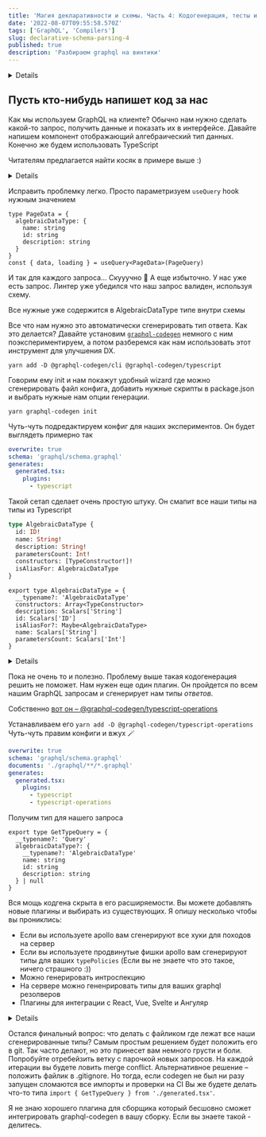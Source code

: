 ```yaml
---
title: 'Магия декларативности и cхемы. Часть 4: Кодогенерация, тесты и все-все-все'
date: '2022-08-07T09:55:58.570Z'
tags: ['GraphQL', 'Compilers']
slug: declarative-schema-parsing-4
published: true
description: 'Разбираем graphql на винтики'
---
```



<Details title="Напоминалка про пример">
  Вы уже добралить до четвертого поста и наверняка помните, что мы пишем wiki
  для любителей функционального программирования. Каждая страничка посвящена алгебраическому типу.

У нас уже есть готовый запрос

<CodeSnippet code={validQuery} lang="graphql" />

И схема

  <CodeSnippet code={schema} lang="graphql" />
</Details>

## Пусть кто-нибудь напишет код за нас

Как мы используем GraphQL на клиенте? Обычно нам нужно сделать какой-то запрос, получить данные и показать их в интерфейсе.
Давайте напишем компонент отображающий алгебраический тип данных. Конечно же будем использовать TypeScript

<CodeSnippet code={maybePageCode} lang="tsx" />

Читателям предлагается найти косяк в примере выше :)

<Details title="А косяк-то вот в чем:">
  В нашем запросы мы забыли поле parametersСount, но радостно используем его
  внутри компонента.
  Удивительно что TypeScript позволяет нам это делать. Почему так?
  Давайте посмотрим на тип `useQuery`

```ts
export declare function useQuery<TData = any, TVariables = OperationVariables>(
  query: DocumentNode | TypedDocumentNode<TData, TVariables>,
  options?: QueryHookOptions<TData, TVariables>
): QueryResult<TData, TVariables>
```

Дефолтное значение типа `TData` – `any`. Значит мы можем делать все что хотим 💥

</Details>

Исправить проблемку легко. Просто параметризуем `useQuery` hook нужным значением

```tsx
type PageData = {
  algebraicDataType: {
    name: string
    id: string
    description: string
  }
}
const { data, loading } = useQuery<PageData>(PageQuery)
```

И так для каждого запроса... Скууучно 🥱
А еще избыточно. У нас уже есть запрос. Линтер уже убедился что наш запрос валиден, используя схему.

Все нужные уже содержится в AlgebraicDataType типе внутри схемы

Все что нам нужно это автоматически сгенерировать тип ответа. Как это делается?
Давайте установим [`graphql-codegen`](https://www.graphql-code-generator.com/) немного с ним поэкспериментируем, а потом разберемся как нам использовать этот инструмент для улучшения DX.

`yarn add -D @graphql-codegen/cli @graphql-codegen/typescript`

Говорим ему init и нам покажут удобный wizard где можно сгенерировать файл конфига, добавить нужные скрипты в package.json и выбрать нужные нам опции генерации.

`yarn graphql-codegen init`

Чуть-чуть подредактируем конфиг для наших экспериментов. Он будет выглядеть примерно так

```yml
overwrite: true
schema: 'graphql/schema.graphql'
generates:
  generated.tsx:
    plugins:
      - typescript
```

Такой сетап сделает очень простую штуку. Он смапит все наши типы на типы из Typescript

```graphql
type AlgebraicDataType {
  id: ID!
  name: String!
  description: String!
  parametersCount: Int!
  constructors: [TypeConstructor!]!
  isAliasFor: AlgebraicDataType
}
```

```tsx
export type AlgebraicDataType = {
  __typename?: 'AlgebraicDataType'
  constructors: Array<TypeConstructor>
  description: Scalars['String']
  id: Scalars['ID']
  isAliasFor?: Maybe<AlgebraicDataType>
  name: Scalars['String']
  parametersCount: Scalars['Int']
}
```

<Details title="Scalars?">
```tsx
  export type Scalars = {
    ID: string;
    String: string;
    Boolean: boolean;
    Int: number;
    Float: number;
  }
```

Это тип в котором перечислены все скалярные типы в нашей схеме.

</Details>

Пока не очень то и полезно. Проблему выше такая кодогенерация решить не поможет.
Нам нужен еще один плагин. Он пройдется по всем нашим GraphQL запросам и сгенерирует нам типы _ответов_.

Собственно [вот он – @graphql-codegen/typescript-operations](https://www.graphql-code-generator.com/plugins/typescript/typescript-operations)

Устанавливаем его `yarn add -D @graphql-codegen/typescript-operations`
Чуть-чуть правим конфиги и вжух 🪄

```yml
overwrite: true
schema: 'graphql/schema.graphql'
documents: './graphql/**/*.graphql'
generates:
  generated.tsx:
    plugins:
      - typescript
      - typescript-operations
```

Получим тип для нашего запроса

```tsx
export type GetTypeQuery = {
  __typename?: 'Query'
  algebraicDataType?: {
    __typename?: 'AlgebraicDataType'
    name: string
    id: string
    description: string
  } | null
}
```

Вся мощь кодгена скрыта в его расширяемости. Вы можете добавлять новые плагины и выбирать из существующих.
Я опишу несколько чтобы вы прониклись:

- Если вы используете apollo вам сгенерируют все хуки для походов на сервер
- Если вы используете продвинутые фишки apollo вам сгенерируют типы для ваших `typePolicies` (Если вы не знаете что это такое, ничего страшного :))
- Можно генерировать интроспекцию
- На сервере можно гененрировать типы для ваших graphql резолверов
- Плагины для интеграции с React, Vue, Svelte и Ангуляр

<Details title="А если то что мы сгенерировали не понравится нашим линтерам?">
  Тогда просто добавляете в конфиг вот такую настройку

```yml
  hooks:
  afterAllFileWrite: - eslint --fix
```

</Details>

Остался финальный вопрос: что делать с файликом где лежат все наши сгенерированные типы?
Самым простым решением будет положить его в git. Так часто делают, но это принесет вам немного грусти и боли. Попробуйте отребейзить ветку с парочкой новых запросов.
На каждой итерации вы будете ловить merge conflict.
Альтернативное решение – положить файлик в .gitignore. Но тогда, если codegen не был ни разу запущен сломаются все импорты и проверки на CI
Вы же будете делать что-то типа `import { GetTypeQuery } from './generated.tsx'`.

Я не знаю хорошего плагина для сборщика который бесшовно сможет интегрировать graphql-codegen в вашу сборку. Если вы знаете такой - делитесь.
